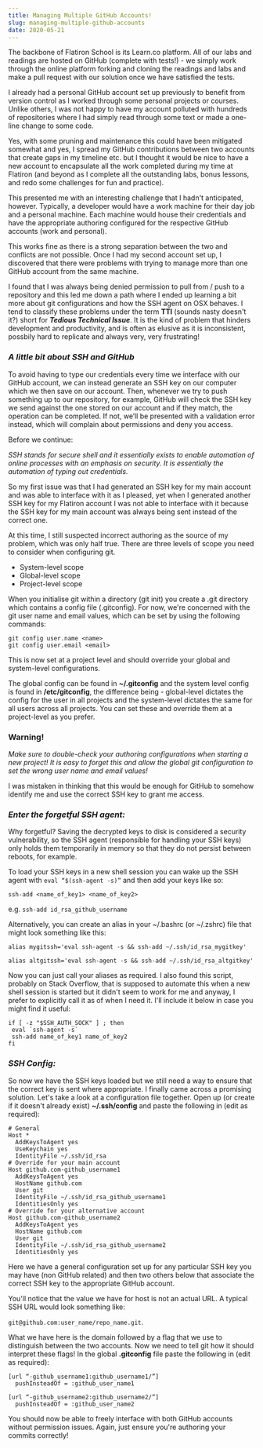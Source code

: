```yaml
---
title: Managing Multiple GitHub Accounts!
slug: managing-multiple-github-accounts
date: 2020-05-21
---
```


The backbone of Flatiron School is its Learn.co platform. All of our labs and readings are hosted on GitHub (complete with tests!) - we simply work through the online platform forking and cloning the readings and labs and make a pull request with our solution once we have satisfied the tests.

I already had a personal GitHub account set up previously to benefit from version control as I worked through some personal projects or courses. Unlike others, I was not happy to have my account polluted with hundreds of repositories where I had simply read through some text or made a one-line change to some code.

Yes, with some pruning and maintenance this could have been mitigated somewhat and yes, I spread my GitHub contributions between two accounts that create gaps in my timeline etc. but I thought it would be nice to have a new account to encapsulate all the work completed during my time at Flatiron (and beyond as I complete all the outstanding labs, bonus lessons, and redo some challenges for fun and practice).

This presented me with an interesting challenge that I hadn't anticipated, however. Typically, a developer would have a work machine for their day job and a personal machine. Each machine would house their credentials and have the appropriate authoring configured for the respective GitHub accounts (work and personal).

This works fine as there is a strong separation between the two and conflicts are not possible. Once I had my second account set up, I discovered that there were problems with trying to manage more than one GitHub account from the same machine.

I found that I was always being denied permission to pull from / push to a repository and this led me down a path where I ended up learning a bit more about git configurations and how the SSH agent on OSX behaves. I tend to classify these problems under the term **TTI** (sounds nasty doesn't it?) short for **_Tedious Technical Issue_**. It is the kind of problem that hinders development and productivity, and is often as elusive as it is inconsistent, possbily hard to replicate and always very, very frustrating!

### _A little bit about SSH and GitHub_

To avoid having to type our credentials every time we interface with our GitHub account, we can instead generate an SSH key on our computer which we then save on our account. Then, whenever we try to push something up to our repository, for example, GitHub will check the SSH key we send against the one stored on our account and if they match, the operation can be completed. If not, we’ll be presented with a validation error instead, which will complain about permissions and deny you access.

Before we continue:

_SSH stands for secure shell and it essentially exists to enable automation of online processes with an emphasis on security. It is essentially the automation of typing out credentials._

So my first issue was that I had generated an SSH key for my main account and was able to interface with it as I pleased, yet when I generated another SSH key for my Flatiron account I was not able to interface with it because the SSH key for my main account was always being sent instead of the correct one.

At this time, I still suspected incorrect authoring as the source of my problem, which was only half true. There are three levels of scope you need to consider when configuring git.

* System-level scope
* Global-level scope
* Project-level scope

When you initialise git within a directory (git init) you create a .git directory which contains a config file (.gitconfig). For now, we're concerned with the git user name and email values, which can be set by using the following commands:

```
git config user.name <name>
git config user.email <email>
```

This is now set at a project level and should override your global and system-level configurations.

The global config can be found in **~/.gitconfig** and the system level config is found in **/etc/gitconfig**, the difference being - global-level dictates the config for the user in all projects and the system-level dictates the same for all users across all projects. You can set these and override them at a project-level as you prefer.

### **Warning!**

_Make sure to double-check your authoring configurations when starting a new project! It is easy to forget this and allow the global git configuration to set the wrong user name and email values!_

I was mistaken in thinking that this would be enough for GitHub to somehow identify me and use the correct SSH key to grant me access.

### _Enter the forgetful SSH agent:_

Why forgetful? Saving the decrypted keys to disk is considered a security vulnerability, so the SSH agent (responsible for handling your SSH keys) only holds them temporarily in memory so that they do not persist between reboots, for example.

To load your SSH keys in a new shell session you can wake up the SSH agent with `eval “$(ssh-agent -s)”` and then add your keys like so:

`ssh-add <name_of_key1> <name_of_key2>`

e.g. `ssh-add id_rsa_github_username`

Alternatively, you can create an alias in your ~/.bashrc (or ~/.zshrc) file that might look something like this:

`alias mygitssh='eval ssh-agent -s && ssh-add ~/.ssh/id_rsa_mygitkey'`

`alias altgitssh='eval ssh-agent -s && ssh-add ~/.ssh/id_rsa_altgitkey'`

Now you can just call your aliases as required. I also found this script, probably on Stack Overflow, that is supposed to automate this when a new shell session is started but it didn't seem to work for me and anyway, I prefer to explicitly call it as of when I need it. I'll include it below in case you might find it useful:

```
if [ -z "$SSH_AUTH_SOCK" ] ; then
 eval `ssh-agent -s`
 ssh-add name_of_key1 name_of_key2
fi
```

### _SSH Config:_

So now we have the SSH keys loaded but we still need a way to ensure that the correct key is sent where appropriate. I finally came across a promising solution. Let's take a look at a configuration file together. Open up (or create if it doesn't already exist) **~/.ssh/config** and paste the following in (edit as required):

```
# General
Host *
  AddKeysToAgent yes
  UseKeychain yes
  IdentityFile ~/.ssh/id_rsa
# Override for your main account
Host github.com-github_username1
  AddKeysToAgent yes
  HostName github.com
  User git
  IdentityFile ~/.ssh/id_rsa_github_username1
  IdentitiesOnly yes
# Override for your alternative account
Host github.com-github_username2
  AddKeysToAgent yes
  HostName github.com
  User git
  IdentityFile ~/.ssh/id_rsa_github_username2
  IdentitiesOnly yes
```

Here we have a general configuration set up for any particular SSH key you may have (non GitHub related) and then two others below that associate the correct SSH key to the appropriate GitHub account.

You'll notice that the value we have for host is not an actual URL. A typical SSH URL would look something like:

`git@github.com:user_name/repo_name.git`.

What we have here is the domain followed by a flag that we use to distinguish between the two accounts. Now we need to tell git how it should interpret these flags! In the global **.gitconfig** file paste the following in (edit as required):

```
[url “-github_username1:github_username1/”]
  pushInsteadOf = :github_user_name1

[url “-github_username2:github_username2/”]
  pushInsteadOf = :github_user_name2
```

You should now be able to freely interface with both GitHub accounts without permission issues. Again, just ensure you're authoring your commits correctly!
